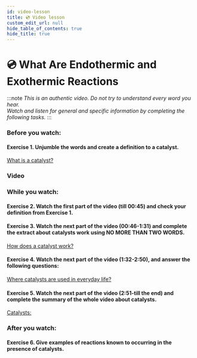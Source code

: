 ```yaml
---
id: video-lesson
title: 💿 Video lesson
custom_edit_url: null
hide_table_of_contents: true
hide_title: true
---
```



<Theme kinetics />

# 💿 What Are Endothermic and Exothermic Reactions

:::note
_This is an authentic video. Do not try to understand every word you hear._  
_Watch and listen for general and specific information by completing the following tasks._
:::

### Before you watch:

#### Exercise 1. Unjumble the words and create a definition to a catalyst.

<u>What is a catalyst?</u>
<br />
<Frame src="https://learningapps.org/watch?v=puzrx4ekj21" height="500px" />

### Video

<Player url="https://youtu.be/m_9bpZep1QM" />

### While you watch:

#### Exercise 2. Watch the first part of the video (till 00:45) and check your definition from Exercise 1.

#### Exercise 3. Watch the next part of the video (00:46-1:31) and complete the extract about catalysts work using NO MORE THAN TWO WORDS.

<u>How does a catalyst work?</u> <br />

<Frame src="https://learningapps.org/watch?v=phu2o48c521" height="400px" />

#### Exercise 4. Watch the next part of the video (1:32-2:50), and answer the following questions:

<u>Where catalysts are used in everyday life?</u>
<br />

<Frame src="https://learningapps.org/watch?v=p1rmj9jpk21" height="500px" />

#### Exercise 5. Watch the next part of the video (2:51-till the end) and complete the summary of the whole video about catalysts.

<u>Catalysts:</u>
<br />

<Frame src="https://learningapps.org/watch?v=peoci96xk21" height="450px" />

### After you watch:

#### Exercise 6. Give examples of reactions known to occurring in the presence of catalysts.
